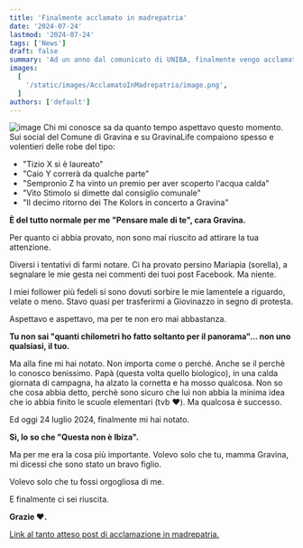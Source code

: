 ```yaml
---
title: 'Finalmente acclamato in madrepatria'
date: '2024-07-24'
lastmod: '2024-07-24'
tags: ['News']
draft: false
summary: 'Ad un anno dal comunicato di UNIBA, finalmente vengo acclamato in madrepatria.'
images:
  [
    '/static/images/AcclamatoInMadrepatria/image.png',
  ]
authors: ['default']
---
```


![image](/static/images/AcclamatoInMadrepatria/image.png)
Chi mi conosce sa da quanto tempo aspettavo questo momento. Sui social del Comune di Gravina e su GravinaLife compaiono spesso e volentieri delle robe del tipo:
- "Tizio X si è laureato"
- "Caio Y correrà da qualche parte"
- "Sempronio Z ha vinto un premio per aver scoperto l'acqua calda"
- "Vito Stimolo si dimette dal consiglio comunale"
- "Il decimo ritorno dei The Kolors in concerto a Gravina" 

**È del tutto normale per me "Pensare male di te", cara Gravina.**

Per quanto ci abbia provato, non sono mai riuscito ad attirare la tua attenzione.

Diversi i tentativi di farmi notare. Ci ha provato persino Mariapia (sorella), a segnalare le mie gesta nei commenti dei tuoi post Facebook. Ma niente.

I miei follower più fedeli si sono dovuti sorbire le mie lamentele a riguardo, velate o meno. Stavo quasi per trasferirmi a Giovinazzo in segno di protesta.

Aspettavo e aspettavo, ma per te non ero mai abbastanza.

**Tu non sai "quanti chilometri ho fatto soltanto per il panorama"... non uno qualsiasi, il tuo.**

Ma alla fine mi hai notato. Non importa come o perché. Anche se il perchè lo conosco benissimo.
Papà (questa volta quello biologico), in una calda giornata di campagna, ha alzato la cornetta e ha mosso qualcosa. Non so che cosa abbia detto, perchè sono sicuro che lui non abbia la minima idea che io abbia finito le scuole elementari (tvb ❤️). Ma qualcosa è successo. 

Ed oggi 24 luglio 2024, finalmente mi hai notato.

**Sì, lo so che "Questa non è Ibiza".**

Ma per me era la cosa più importante. Volevo solo che tu, mamma Gravina, mi dicessi che sono stato un bravo figlio.

Volevo solo che tu fossi orgogliosa di me.

E finalmente ci sei riuscita.

**Grazie ❤️.**

[Link al tanto atteso post di acclamazione in madrepatria.](https://www.facebook.com/ComunediGravinainPuglia/posts/886502673513923?rdid=SWrH1iQdD9F47xDG/)

